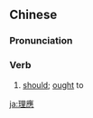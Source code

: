 ==Chinese==
{{zh-forms|s=理应}}

===Pronunciation===
{{zh-pron
|m=lǐyīng
|c=lei5 jing1
|mn=lí-èng
|cat=v
}}

===Verb===
{{zh-verb}}

# [[should]]; [[ought]] to

[[ja:理應]]
